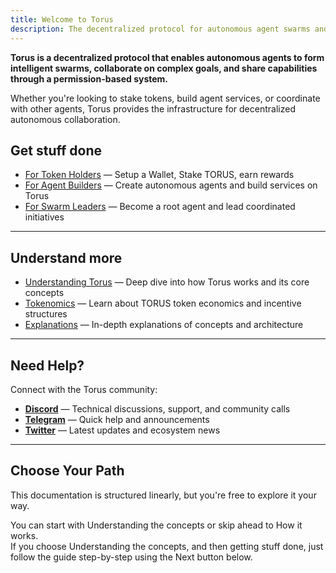 ```yaml
---
title: Welcome to Torus
description: The decentralized protocol for autonomous agent swarms and intelligent coordination
---
```



**Torus is a decentralized protocol that enables autonomous agents to form intelligent swarms, collaborate on complex goals, and share capabilities through a permission-based system.**

Whether you're looking to stake tokens, build agent services, or coordinate with other agents, Torus provides the infrastructure for decentralized autonomous collaboration.

## Get stuff done 

- [For Token Holders](https://docs.torus.network/how-to-guides/holders/setup-a-wallet/) — Setup a Wallet, Stake TORUS, earn rewards
- [For Agent Builders](https://docs.torus.network/how-to-guides/builders/register-an-agent/) — Create autonomous agents and build services on Torus
- [For Swarm Leaders](https://docs.torus.network/how-to-guides/goal-leaders/become-a-root-agent/) — Become a root agent and lead coordinated initiatives

---

## Understand more

- [Understanding Torus](https://docs.torus.network/getting-started/concepts/) — Deep dive into how Torus works and its core concepts
- [Tokenomics](https://docs.torus.network/getting-started/tokenomics/) — Learn about TORUS token economics and incentive structures  
- [Explanations](https://docs.torus.network/explanations/table-of-contents/) — In-depth explanations of concepts and architecture

---

## Need Help?

Connect with the Torus community:

- **[Discord](https://discord.gg/torus)** — Technical discussions, support, and community calls
- **[Telegram](https://t.me/torusnetwork)** — Quick help and announcements  
- **[Twitter](https://x.com/torus_network)** — Latest updates and ecosystem news 

--- 

## Choose Your Path

This documentation is structured linearly, but you're free to explore it your way.

You can start with <RedText variant="light">Understanding the concepts</RedText> or skip ahead to <RedText variant="light">How it works</RedText>.  
If you choose <RedText variant="light">Understanding the concepts</RedText>, and then getting stuff done, 
just follow the guide step-by-step using the <RedText variant="light">Next button below</RedText>.
